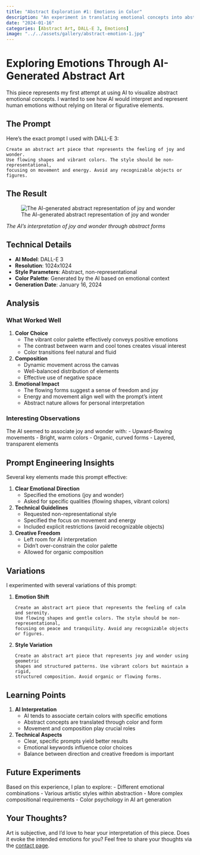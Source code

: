 ```yaml
---
title: "Abstract Exploration #1: Emotions in Color"
description: "An experiment in translating emotional concepts into abstract visual forms using AI"
date: "2024-01-16"
categories: [Abstract Art, DALL-E 3, Emotions]
image: "../../assets/gallery/abstract-emotion-1.jpg"
---
```


# Exploring Emotions Through AI-Generated Abstract Art

This piece represents my first attempt at using AI to visualize abstract emotional concepts. I wanted to see how AI would interpret and represent human emotions without relying on literal or figurative elements.

## The Prompt

Here's the exact prompt I used with DALL-E 3:

```text
Create an abstract art piece that represents the feeling of joy and wonder. 
Use flowing shapes and vibrant colors. The style should be non-representational, 
focusing on movement and energy. Avoid any recognizable objects or figures.
```

## The Result

:::{.column-page}
![The AI-generated abstract representation of joy and wonder](../../assets/gallery/abstract-emotion-1.jpg)

*The AI's interpretation of joy and wonder through abstract forms*
:::

## Technical Details

- **AI Model**: DALL-E 3
- **Resolution**: 1024x1024
- **Style Parameters**: Abstract, non-representational
- **Color Palette**: Generated by the AI based on emotional context
- **Generation Date**: January 16, 2024

## Analysis

### What Worked Well

1. **Color Choice**
   - The vibrant color palette effectively conveys positive emotions
   - The contrast between warm and cool tones creates visual interest
   - Color transitions feel natural and fluid

2. **Composition**
   - Dynamic movement across the canvas
   - Well-balanced distribution of elements
   - Effective use of negative space

3. **Emotional Impact**
   - The flowing forms suggest a sense of freedom and joy
   - Energy and movement align well with the prompt's intent
   - Abstract nature allows for personal interpretation

### Interesting Observations

The AI seemed to associate joy and wonder with:
- Upward-flowing movements
- Bright, warm colors
- Organic, curved forms
- Layered, transparent elements

## Prompt Engineering Insights

Several key elements made this prompt effective:

1. **Clear Emotional Direction**
   - Specified the emotions (joy and wonder)
   - Asked for specific qualities (flowing shapes, vibrant colors)

2. **Technical Guidelines**
   - Requested non-representational style
   - Specified the focus on movement and energy
   - Included explicit restrictions (avoid recognizable objects)

3. **Creative Freedom**
   - Left room for AI interpretation
   - Didn't over-constrain the color palette
   - Allowed for organic composition

## Variations

I experimented with several variations of this prompt:

1. **Emotion Shift**
   ```text
   Create an abstract art piece that represents the feeling of calm and serenity.
   Use flowing shapes and gentle colors. The style should be non-representational,
   focusing on peace and tranquility. Avoid any recognizable objects or figures.
   ```

2. **Style Variation**
   ```text
   Create an abstract art piece that represents joy and wonder using geometric
   shapes and structured patterns. Use vibrant colors but maintain a rigid,
   structured composition. Avoid organic or flowing forms.
   ```

## Learning Points

1. **AI Interpretation**
   - AI tends to associate certain colors with specific emotions
   - Abstract concepts are translated through color and form
   - Movement and composition play crucial roles

2. **Technical Aspects**
   - Clear, specific prompts yield better results
   - Emotional keywords influence color choices
   - Balance between direction and creative freedom is important

## Future Experiments

Based on this experience, I plan to explore:
- Different emotional combinations
- Various artistic styles within abstraction
- More complex compositional requirements
- Color psychology in AI art generation

:::{.callout-note}
## Your Thoughts?
Art is subjective, and I'd love to hear your interpretation of this piece. Does it evoke the intended emotions for you? Feel free to share your thoughts via the [contact page](/about#contact).
:::